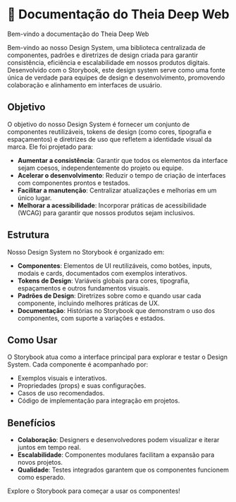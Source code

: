 
<Meta title="Introduction" />

 # 🎨 Documentação do Theia Deep Web
Bem-vindo a documentação do Theia Deep Web

Bem-vindo ao nosso Design System, uma biblioteca centralizada de componentes, padrões e diretrizes de design criada para garantir consistência, eficiência e escalabilidade em nossos produtos digitais. Desenvolvido com o Storybook, este design system serve como uma fonte única de verdade para equipes de design e desenvolvimento, promovendo colaboração e alinhamento em interfaces de usuário.

## Objetivo

O objetivo do nosso Design System é fornecer um conjunto de componentes reutilizáveis, tokens de design (como cores, tipografia e espaçamentos) e diretrizes de uso que refletem a identidade visual da marca. Ele foi projetado para:

- **Aumentar a consistência**: Garantir que todos os elementos da interface sejam coesos, independentemente do projeto ou equipe.
- **Acelerar o desenvolvimento**: Reduzir o tempo de criação de interfaces com componentes prontos e testados.
- **Facilitar a manutenção**: Centralizar atualizações e melhorias em um único lugar.
- **Melhorar a acessibilidade**: Incorporar práticas de acessibilidade (WCAG) para garantir que nossos produtos sejam inclusivos.

## Estrutura

Nosso Design System no Storybook é organizado em:

- **Componentes**: Elementos de UI reutilizáveis, como botões, inputs, modais e cards, documentados com exemplos interativos.
- **Tokens de Design**: Variáveis globais para cores, tipografia, espaçamentos e outros fundamentos visuais.
- **Padrões de Design**: Diretrizes sobre como e quando usar cada componente, incluindo melhores práticas de UX.
- **Documentação**: Histórias no Storybook que demonstram o uso dos componentes, com suporte a variações e estados.

## Como Usar

O Storybook atua como a interface principal para explorar e testar o Design System. Cada componente é acompanhado por:

- Exemplos visuais e interativos.
- Propriedades (props) e suas configurações.
- Casos de uso recomendados.
- Código de implementação para integração em projetos.

## Benefícios

- **Colaboração**: Designers e desenvolvedores podem visualizar e iterar juntos em tempo real.
- **Escalabilidade**: Componentes modulares facilitam a expansão para novos projetos.
- **Qualidade**: Testes integrados garantem que os componentes funcionem como esperado.

Explore o Storybook para começar a usar os componentes!

